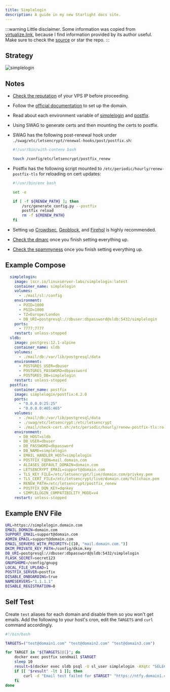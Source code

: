 ```yaml
---
title: Simplelogin
description: A guide in my new Starlight docs site.
---
```


:::warning
Little disclaimer. Some information was copied from [virtualize.link](https://virtualize.link/), because I find information provided by its author useful. Make sure to check the [source](https://github.com/quietsy/advanced-configurations) or star the repo.
:::

## Strategy

![simplelogin](https://github.com/TeamDominant/wiki/blob/master/src/assets/simplelogin/simplelogin.png?raw=true)

## Notes

- [Check the reputation](https://www.uceprotect.net/en/rblcheck.php) of your VPS IP before proceeding.
- Follow the [official documentation](https://github.com/simple-login/app) to set up the domain.
- Read about each environment variable of [simplelogin](https://github.com/simple-login/app/blob/master/example.env) and [postfix](https://github.com/simple-login/simplelogin-postfix-docker).
- Using SWAG to generate certs and then mounting the certs to postfix.
- SWAG has the following post-renewal hook under `./swag/etc/letsencrypt/renewal-hooks/post/postfix.sh`:

    ```bash
    #!/usr/bin/with-contenv bash

    touch /config/etc/letsencrypt/postfix_renew
    ```

- Postfix has the following script mounted to `/etc/periodic/hourly/renew-postfix-tls` for reloading on cert updates:

    ```bash
    #!/usr/bin/env bash

    set -e

    if [ -f ${RENEW_PATH} ]; then
        /src/generate_config.py --postfix
        postfix reload
        rm -f ${RENEW_PATH}
    fi
    ```

- Setting up [Crowdsec](https://www.linuxserver.io/blog/blocking-malicious-connections-with-crowdsec-and-swag), [Geoblock](geoblock.md), and [Firehol](firehol.md) is highly recommended.
- [Check the dmarc](https://www.learndmarc.com/) once you finish setting everything up.
- [Check the spammyness](https://www.mail-tester.com/) once you finish setting everything up.

## Example Compose


```yaml
  simplelogin:
    image: lscr.io/linuxserver-labs/simplelogin:latest
    container_name: simplelogin
    volumes:
      - ./mail/sl:/config
    environment:
      - PUID=1000
      - PGID=1000
      - TZ=Europe/London
      - DB_URI=postgresql://dbuser:dbpassword@sldb:5432/simplelogin
    ports:
      - 7777:7777
    restart: unless-stopped
  sldb:
    image: postgres:12.1-alpine
    container_name: sldb
    volumes:
      - ./mail/db:/var/lib/postgresql/data
    environment:
      - POSTGRES_USER=dbuser
      - POSTGRES_PASSWORD=dbpassword
      - POSTGRES_DB=simplelogin
    restart: unless-stopped
  postfix:
    container_name: postfix
    image: simplelogin/postfix:4.2.0
    ports:
      - "0.0.0.0:25:25"
      - "0.0.0.0:465:465"
    volumes:
      - ./mail/db:/var/lib/postgresql/data
      - ./swag/etc/letsencrypt:/etc/letsencrypt
      - ./mail/check-cert.sh:/etc/periodic/hourly/renew-postfix-tls:ro
    environment:
      - DB_HOST=sldb
      - DB_USER=dbuser
      - DB_PASSWORD=dbpassword
      - DB_NAME=simplelogin
      - EMAIL_HANDLER_HOST=simplelogin
      - POSTFIX_FQDN=mail.domain.com
      - ALIASES_DEFAULT_DOMAIN=domain.com
      - LETSENCRYPT_EMAIL=support@domain.com
      - TLS_KEY_FILE=/etc/letsencrypt/live/domain.com/privkey.pem
      - TLS_CERT_FILE=/etc/letsencrypt/live/domain.com/fullchain.pem
      - RENEW_PATH=/etc/letsencrypt/postfix_renew
      - POSTFIX_DQN_KEY=dqnkey
      - SIMPLELOGIN_COMPATIBILITY_MODE=v4
    restart: unless-stopped
```

## Example ENV File

```bash
URL=https://simplelogin.domain.com
EMAIL_DOMAIN=domain.com
SUPPORT_EMAIL=support@domain.com
ADMIN_EMAIL=support@domain.com
EMAIL_SERVERS_WITH_PRIORITY=[(10, "mail.domain.com.")]
DKIM_PRIVATE_KEY_PATH=/config/dkim.key
DB_URI=postgresql://dbuser:dbpassword@sldb:5432/simplelogin
FLASK_SECRET=secret123
GNUPGHOME=/config/gnupg
LOCAL_FILE_UPLOAD=1
POSTFIX_SERVER=postfix
DISABLE_ONBOARDING=true
NAMESERVERS="1.1.1.1"
DISABLE_REGISTRATION=0
```

## Self Test

Create `test` aliases for each domain and disable them so you won't get emails.
Add the following to your host's cron, edit the `TARGETS` and `curl` command accordingly.

```bash
#!/bin/bash

TARGETS=("test@domain1.com" "test@domain2.com" "test@domain3.com")

for TARGET in "${TARGETS[@]}"; do
    docker exec postfix sendmail $TARGET
    sleep 10
    result=$(docker exec sldb psql -U sl_user simplelogin -AXqtc "SELECT COUNT(*) FROM email_log JOIN alias ON email_log.alias_id = alias.id WHERE alias.email = '$TARGET' AND email_log.created_at BETWEEN NOW() - INTERVAL '5 MINUTES' AND NOW();")
    if [[ "$result" -lt 1 ]]; then
        curl -d "Email test failed for $TARGET" "https://ntfy.domain1.com/topic"
    fi
done
```